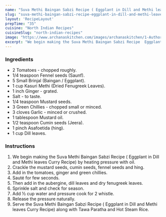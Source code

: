---
name: "Suva Methi Baingan Sabzi Recipe ( Eggplant in Dill and Methi leaves Curry Recipe)"
slug: "suva-methi-baingan-sabzi-recipe-eggplant-in-dill-and-methi-leaves-curry-recipe"
layout: 'RecipeLayout'
prepTime: "35"
cuisine: "North Indian Recipes"
cuisineSlug: "north-indian-recipes"
image: "https://www.archanaskitchen.com/images/archanaskitchen/1-Author/sibyl_sunitha/Suva_Methi_Baingan_Sabzi_Recipe__Eggplant_in_Dill_and_Methi_leaves_Curry_Recipe.jpg"
excerpt: "We begin making the Suva Methi Baingan Sabzi Recipe  Eggplant in Dill and Methi leaves Curry Recipe by heating pressure with oil"
---

### Ingredients

- 2 Tomatoes - chopped roughly.
- 1/4 teaspoon Fennel seeds (Saunf).
- 5 Small Brinjal (Baingan / Eggplant).
- 1 cup Kasuri Methi (Dried Fenugreek Leaves).
- 1 inch Ginger - grated.
- Salt - to taste.
- 1/4 teaspoon Mustard seeds.
- 3 Green Chillies - chopped small or minced.
- 3 cloves Garlic - minced or crushed.
- 1 tablespoon Mustard oil.
- 1/2 teaspoon Cumin seeds (Jeera).
- 1 pinch Asafoetida (hing).
- 1 cup Dill leaves.

### Instructions

1. We begin making the Suva Methi Baingan Sabzi Recipe ( Eggplant in Dill and Methi leaves Curry Recipe) by heating pressure with oil.
1. Crackle the mustard seeds, cumin seeds, fennel seeds and hing.
1. Add in the tomatoes, ginger and green chillies.
1. Sauté for few seconds.
1. Then add in the aubergine, dill leaves and dry fenugreek leaves.
1. Sprinkle salt and check for season.
1. Add ½ cup water and pressure cook for 2 whistle.
1. Release the pressure naturally.
1. Serve the Suva Methi Baingan Sabzi Recipe ( Eggplant in Dill and Methi leaves Curry Recipe) along with Tawa Paratha and Hot Steam Rice.
